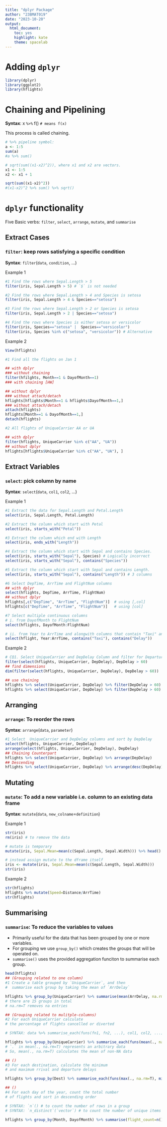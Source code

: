 ```yaml
---
title: "dplyr Package"
author: "23BMAT019"
date: "2023-10-20"
output: 
  html_document: 
    toc: yes
    highlight: kate
    theme: spacelab
---
```

# Adding `dplyr`
```r
library(dplyr)
library(ggplot2)
library(hflights)
```

# Chaining and Pipelining
**Syntax**: x `%>%` f() `# means f(x)`

This process is called chaining. 

```r
# %>% pipeline symbol: 
a <- 1:5
sum(a)
#a %>% sum()

# sqrt(sum((x1-x2)^2)), where x1 and x2 are vectors.
x1 <- 1:5
x2 <- x1 + 1

sqrt(sum((x1-x2)^2))
#(x1-x2)^2 %>% sum() %>% sqrt()
```

# `dplyr` functionality

Five Basic verbs: `filter`, `select`, `arrange`, `mutate`, and `summarise`

## Extract Cases

### `filter`: keep rows satisfying a specific condition
**Syntax**: `filter`(`data`, `condition`, ...)

Example 1
```r
#1 Find the rows where Sepal.Length > 5
filter(iris, Sepal.Length > 5) # `$` is not needed

#2 Find the rows where Sepal.Length > 4 and Species is setosa
filter(iris, Sepal.Length > 4 & Species=="setosa")

#3 Find the rows where Sepal.Length > 2 or Species is setosa
filter(iris, Sepal.Length > 2 | Species=="setosa")

#4 Find the rows where Species is either setosa or versicolor
filter(iris, Species=="setosa" |  Species=="versicolor")
filter(iris, Species %in% c("setosa", "versicolor")) # Alternative
```

Example 2
```r
View(hflights)

#1 Find all the flights on Jan 1

## with dplyr
### without chaining
filter(hfilghts, Month==1 & DayofMonth==1)
### with chaining [HW]

## without dplyr
### without attach/detach
hflights[hflights$Month==1 & hflights$DayofMonth==1,]
### without attach/detach
attach(hflights)
hflights[Month==1 & DayofMonth==1,]
detach(hflights)

#2 All flights of UniqueCarrier AA or UA

## with dplyr
filter(hflights, UniqueCarrier %in% c("AA", "UA"))
## without dplyr
hflights[hflights$UniqueCarrier %in% c("AA", "UA"), ]
```

## Extract Variables

### `select`: pick column by name
**Syntax**: `select`(`data`, `col1`, `col2`, ...)

Example 1
```r
#1 Extract the data for Sepal.Length and Petal.Length
select(iris, Sepal.Length, Petal.Length)

#2 Extract the column which start with Petal
select(iris, starts_with("Petal"))

#3 Extract the column which end with Length
select(iris, ends_with("Length"))

#4 Extract the column which start with Sepal and contains Species.
select(iris, starts_with("Sepal"), Species) # Logically incorrect
select(iris, starts_with("Sepal"), contains("Species"))

#5 Extract the column which start with Sepal and contains Length.
select(iris, starts_with("Sepal"), contains("Length")) # 3 columns

#6 Select DepTime, ArrTime and FlightNum columns
## with dplyr
select(hflights, DepTime, ArrTime, FlightNum)
## without dplyr
hflights[,c("DepTime", "ArrTime", "FlightNum")]  # using [,col]
hflights[c("DepTime", "ArrTime", "FlightNum")]   # using [col]

#7 Select multiple continuous columns
# i. from DayofMonth to FlightNum
select(hflights, DayofMonth:FlightNum)

# ii. from Year to ArrTime and alongwith columns that contain "Taxi" and "Delay"
select(hflight, Year:ArrTime, contains("Taxi"), contains("Delay"))
```

Example 2
```r
# CQ1. Select UniqueCarrier and DepDelay Column and filter for Departure delays over 60 minutes
filter(select(hflights, UniqueCarrier, DepDelay), DepDelay > 60)
## find dimensions
dim(filter(select(hflights, UniqueCarrier, DepDelay), DepDelay > 60))

## use chaining
hflights %>% select(UniqueCarrier, DepDelay) %>% filter(DepDelay > 60)
hflights %>% select(UniqueCarrier, DepDelay) %>% filter(DepDelay > 60) %>% dim()
```

## Arranging

### `arrange`: To reorder the rows
**Syntax**: `arrange`(`data`, `parameter`)

```r
#1 Select  UniqueCarrier and DepDelay columns and sort by DepDelay
select(hflights, UniqueCarrier, DepDelay)
arrange(select(hflights, UniqueCarrier, DepDelay), DepDelay)
## Chaining Counterpart
hflights %>% select(UniqueCarrier, DepDelay) %>% arrange(DepDelay)
## Descending
hflights %>% select(UniqueCarrier, DepDelay) %>% arrange(desc(DepDelay))
```


## Mutating

### `mutate`: To add a new variable i.e. column to an existing data frame
**Syntax**: `mutate`(`data`, `new_colname`=`definition`)

Example 1
```r
str(iris)
rm(iris) # to remove the data

# mutate is temporary
mutate(iris, Sepal.Mean=mean(c(Sepal.Length, Sepal.Width))) %>% head()

# instead assign mutate to the dframe itself
iris <- mutate(iris, Sepal.Mean=mean(c(Sepal.Length, Sepal.Width)))
str(iris)
```

Example 2
```r
str(hflights)
hflights %>% mutate(Speed=Distance/ArrTime)
str(hflights)
```


## Summarising

### `summarise`: To reduce the variables to values

- Primarily useful for the data that has been grouped by one or more variables.
- For grouping we use `group_by()` which creates the groups that will be operated on.
- `summarise()` uses the provided aggregation funciton to summarise each group.

```r
head(hflights)
## (Grouping related to one column)
#1 Create a table grouped by `UniqueCarrier`, and then
#  summarise each group by taking the mean of `ArrDelay`

hflights %>% group_by(UniqueCarrier) %>% summarise(mean(ArrDelay, na.rm=T))
# there are 15 groups in total
# na.rm=T removes na entries

## (Grouping related to mulitple-columns)
#2 For each UniqueCarrier calculate
# the percentage of flights cancelled or diverted

# SYNTAX: data %>% summarise_each(funs(fn1, fn2, ...), col1, col2, ...)

hflights %>% group_by(UniqueCarrier) %>% summarise_each(funs(mean(., na.rm=T)), Cancelled, Diverted, na.rm=T)
# `.` in mean(., na.rm=T) represents an arbitrary data
# So, mean(., na.rm=T) calculates the mean of non-NA data

## ()
#3 For each destination, calculate the minimum
# and maximum rrival and departure delays

hflights %>% group_by(Dest) %>% summarise_each(funs(max(., na.rm=T), min(., na.rm=T)), ArrDelay, DepDelay)

## ()
#4 For each day of the year, count the total number
# of flights and sort in descending order

# SYNTAX: `n`() # to count the number of rows in a group
# SYNTAX: `n_distinct`(`vector`) # to count the number of unique items in a vector

hflights %>% group_by(Month, DayofMonth) %>% summarise(flight_count=n()) %>% arrange(desc(flight_count))
```

